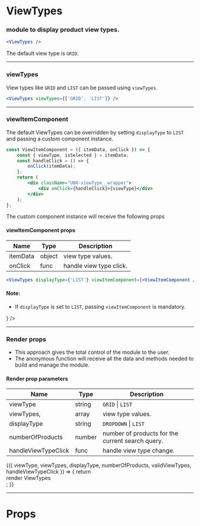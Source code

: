 

<Meta title="ViewTypes" component={ViewTypes} />

# ViewTypes

### module to display product view types.

```jsx
<ViewTypes />
```

The default view type is `GRID`.

<Preview>
    <Story name="default">
        <UnbxdSearchWrapper siteKey={siteKey} apiKey={apiKey}>
            <ViewTypes />
            <Products attributesMap={attributesMap} />
            <div className="hidden">
                <SearchBox defaultSearch={defaultSearch} />
            </div>
        </UnbxdSearchWrapper>
    </Story>
</Preview>

---

### viewTypes

View types like `GRID` and `LIST` can be passed using `viewTypes`.

```jsx
<ViewTypes viewTypes={['GRID', 'LIST']} />
```

<Preview>
    <Story name="with viewTypes">
        <UnbxdSearchWrapper siteKey={siteKey} apiKey={apiKey}>
            <ViewTypes viewTypes={['GRID', 'LIST']} />
            <Products attributesMap={attributesMap} />
            <div className="hidden">
                <SearchBox defaultSearch={defaultSearch} />
            </div>
        </UnbxdSearchWrapper>
    </Story>
</Preview>

---

### viewItemComponent

The default ViewTypes can be overridden by setting `displayType` to `LIST` and passing a custom component instance.

```jsx
const ViewItemComponent = ({ itemData, onClick }) => {
    const { viewType, isSelected } = itemData;
    const handleClick = () => {
        onClick(itemData);
    };
    return (
        <div className="UNX-viewType__wrapper">
            <div onClick={handleClick}>{viewType}</div>
        </div>
    );
};
```

The custom component instance will receive the following props

#### viewItemComponent props

| Name     | Type   | Description             |
| -------- | ------ | ----------------------- |
| itemData | object | view type values.       |
| onClick  | func   | handle view type click. |

```jsx
<ViewTypes displayType={'LIST'} viewItemComponent={<ViewItemComponent />} />
```

#### Note:

-   If `displayType` is set to `LIST`, passing `viewItemComponent` is mandatory.

<Preview>
    <Story name="with viewItemComponent">
        <UnbxdSearchWrapper siteKey={siteKey} apiKey={apiKey}>
            <ViewTypes
                viewTypes={['GRID', 'LIST']}
                displayType={'LIST'}
                viewItemComponent={<ViewItemComponent />}
            />
            <Products attributesMap={attributesMap} />
            <div className="hidden">
                <SearchBox defaultSearch={defaultSearch} />
            </div>
        </UnbxdSearchWrapper>
    </Story>
</Preview>

---

### Render props

-   This approach gives the total control of the module to the user.
-   The anonymous function will receive all the data and methods needed to build and manage the module.

#### Render prop parameters

| Name                | Type   | Description                                      |
| ------------------- | ------ | ------------------------------------------------ |
| viewType            | string | `GRID` \| `LIST`                                 |
| viewTypes,          | array  | view type values.                                |
| displayType         | string | `DROPDOWN` \| `LIST`                             |
| numberOfProducts    | number | number of products for the current search query. |
| handleViewTypeClick | func   | handle view type change.                         |

<Preview>
    <Story name="with render props">
        <UnbxdSearchWrapper siteKey={siteKey} apiKey={apiKey}>
            <ViewTypes viewTypes={['GRID', 'LIST']} displayType={'LIST'}>
                {({
                    viewType,
                    viewTypes,
                    displayType,
                    numberOfProducts,
                    validViewTypes,
                    handleViewTypeClick
                }) => {
                    return <div>render ViewTypes</div>;
                }}
            </ViewTypes>
            <Products attributesMap={attributesMap} />
            <div className="hidden">
                <SearchBox defaultSearch={defaultSearch} />
            </div>
        </UnbxdSearchWrapper>
    </Story>
</Preview>

---

# Props

<Props of={ViewTypes} />
